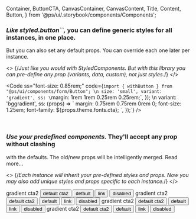   Container,
  ButtonCTA,
  CanvasContainer,
  CanvasContent,
  Title,
  Content,
  Button,
} from '@ps/ui/.storybook/components/Components';

<Meta title="Styled components" id="about-3" />

<AppProvider>
<Wrapper>

### <em>Like styled.button``,</em> you can define generic styles for all instances, in one place.

But you can also set any default props. You can override each one later per instance.

<>
  {/*Just like you would with StyledComponents. But with this library you can pre-define any prop (variants, data, custom), not just styles.*/}
</>

<Code
  ss="font-size: 0.85rem;"
  code={`import { withButton } from "@ps/ui/components/form/Button";
\n
  size: 'small',
  variant: 'gradient',
  ss: \`margin: 1rem 1rem 0.25rem 0.25rem;\`,
});
\n
  variant: 'bggradient',
  ss: (props) => \`
    margin: 0.75rem 0.75rem 0rem 0; font-size: 1.25em; 
    font-family: \${props.theme.fonts.cta};
  \`,
});`}
/>

<br />

### <em>Use your predefined components.</em> They'll accept any prop without clashing

with the defaults. The old/new props will be intelligently merged. <a>Read more...</a>

<>
  {/*Each instance will inherit your pre-defined styles and props. Now you may also add unique styles and props specific to each instance.*/}
</>

<Canvas>
  <CanvasContainer variant="bgSubtleGradient light">
    <CanvasContent>
      <Title color="cta2">on light:</Title>
      <ButtonCTA color="cta2">gradient cta2</ButtonCTA>
      <Button color="cta2">default cta2</Button>
      <Button>default</Button>
      <Button variant="link" color="cta2">
        link
      </Button>
      <Button variant="disabled" color="cta2">
        disabled
      </Button>
    </CanvasContent>
  </CanvasContainer>
</Canvas>

<Canvas>
  <CanvasContainer variant="bgSubtleGradient dark">
    <CanvasContent>
      <Title color="cta2">on dark:</Title>
      <ButtonCTA color="cta2">gradient cta2</ButtonCTA>
      <Button color="cta2">default cta2</Button>
      <Button>default</Button>
      <Button variant="link" color="cta2">
        link
      </Button>
      <Button variant="disabled" color="cta2">
        disabled
      </Button>
    </CanvasContent>
  </CanvasContainer>
</Canvas>

<Canvas>
  <CanvasContainer variant="bggradient" color="cta">
    <CanvasContent>
      <Title color="cta2">on hero1:</Title>
      <ButtonCTA color="cta2">gradient cta2</ButtonCTA>
      <Button color="cta2">default cta2</Button>
      <Button>default</Button>
      <Button variant="link" color="cta2">
        link
      </Button>
      <Button variant="disabled" color="cta2">
        disabled
      </Button>
    </CanvasContent>
  </CanvasContainer>
</Canvas>

<Canvas>
  <CanvasContainer variant="bggradient" color="cta">
    <CanvasContent>
      <Title color="cta2">on hero2:</Title>
      <ButtonCTA color="cta2">gradient cta2</ButtonCTA>
      <Button color="cta2">default cta2</Button>
      <Button>default</Button>
      <Button variant="link" color="cta2">
        link
      </Button>
      <Button variant="disabled" color="cta2">
        disabled
      </Button>
    </CanvasContent>
  </CanvasContainer>
</Canvas>

</Wrapper>
</AppProvider>
